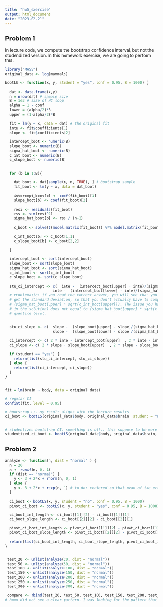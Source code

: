 ```yaml
---
title: "hw5_exercise"
output: html_document
date: "2023-02-21"
---
```


## Problem 1 
In lecture code, we compute the bootstrap confidence interval, but not the studendized version. In this homework exercise, we are going to perform this. 


```r
library("MASS")
original_data <- log(mammals)

bootLS <- function(x, y, student = "yes", conf = 0.95, B = 1000) {
  
  dat <- data.frame(x,y)
  n = nrow(dat) # sample size
  B = 1e3 # size of MC loop
  alpha = 1 - conf
  lower = (alpha/2)*B
  upper = (1-alpha/2)*B
  
  fit = lm(y ~ x, data = dat) # the original fit 
  inte <- fit$coefficients[1]
  slope <- fit$coefficients[2]
  
  intercept_boot <- numeric(B)
  slope_boot <- numeric(B)
  sigma_hat_boot <- numeric(B)
  c_int_boot <- numeric(B)
  c_slope_boot <- numeric(B)

  
  for (b in 1:B){
    
    dat_boot <- dat[sample(n, n, TRUE), ] # bootstrap sample
    fit_boot <- lm(y ~ x, data = dat_boot)
    
    intercept_boot[b] <- coef(fit_boot)[1]
    slope_boot[b] <- coef(fit_boot)[2]
    
    resi <- residuals(fit_boot)
    rss <- sum(resi^2)
    sigma_hat_boot[b] <- rss / (n-2)
    
    c_boot <- solve(t(model.matrix(fit_boot)) %*% model.matrix(fit_boot))
    
    c_int_boot[b] <- c_boot[1,1]
    c_slope_boot[b] <- c_boot[2,2]
    
  }

  intercept_boot <- sort(intercept_boot)
  slope_boot <- sort(slope_boot)
  sigma_hat_boot <- sort(sigma_hat_boot)
  c_int_boot <- sort(c_int_boot)
  c_slope_boot <- sort(c_slope_boot)
  
  stu_ci_intercept <- c(  inte -  (intercept_boot[upper] - inte)/(sigma_hat_boot[upper] * sqrt(c_int_boot[upper]))  ,  
                      inte -  (intercept_boot[lower] - inte)/(sigma_hat_boot[lower] * sqrt(c_int_boot[lower])) )
  # Problematic: if you read the correct answer, you will see that you can use summary(fit)$coefficients[,2] to 
  # get the standard deviation, so that you don't actually have to compute 
  # (sigma_hat_boot[upper] * sqrt(c_int_boot[upper])). The issue you have here is that t.upper (follow the notation
  # in the solution) does not equal to (sigma_hat_boot[upper] * sqrt(c_int_boot[upper])), where upper is the same 
  # quantile level. 
  
  
  stu_ci_slope <- c(  slope -  (slope_boot[upper] - slope)/(sigma_hat_boot[upper] * sqrt(c_slope_boot[upper]))  ,  
                      slope -  (slope_boot[lower] - slope)/(sigma_hat_boot[lower] * sqrt(c_slope_boot[lower])) )
  
  ci_intercept <- c( 2 * inte - intercept_boot[upper]  , 2 * inte - intercept_boot[lower] )
  ci_slope <- c( 2 * slope - slope_boot[upper]  , 2 * slope - slope_boot[lower]  )
  
  if (student == "yes") {
    return(list(stu_ci_intercept, stu_ci_slope))
  } else {
    return(list(ci_intercept, ci_slope))
  }
}


fit = lm(brain ~ body, data = original_data)

# regular CI
confint(fit, level = 0.95)

# bootstrap CI. My result aligns with the lecture results 
ci_boot <- bootLS(original_data$body, original_data$brain, student = "no", conf = 0.95, B = 1000)


# studentized bootstrap CI. something is off.. this suppose to be more accurate than tne bootstrap CI. 
studentized_ci_boot <- bootLS(original_data$body, original_data$brain, student = "yes", conf = 0.95, B = 1000)

```


## Problem 2 

```r

analyze <- function(n, dist = "normal" ) {
  n = 20
  x <- runif(n, 0, 1)
  if (dist == "normal") {
    y <- 3 + 2*x + rnorm(n, 0, 1)
  } else {
    y <- 3 + 2*x + rexp(n, 1) # to do: centered so that mean of the error is 0 
  }
  
  ci_boot <- bootLS(x, y, student = "no", conf = 0.95, B = 1000)
  pivot_ci_boot <- bootLS(x, y, student = "yes", conf = 0.95, B = 1000)

  ci_boot_int_length <- ci_boot[[1]][2] - ci_boot[[1]][1]
  ci_boot_slope_length <- ci_boot[[2]][2] - ci_boot[[2]][1]

  pivot_ci_boot_int_length <- pivot_ci_boot[[1]][2] - pivot_ci_boot[[1]][1]
  pivot_ci_boot_slope_length <- pivot_ci_boot[[2]][2] - pivot_ci_boot[[2]][1]
  
  return(list(ci_boot_int_length, ci_boot_slope_length, pivot_ci_boot_int_length, pivot_ci_boot_slope_length))
}


 test_20 <- unlist(analyze(20, dist = "normal"))
 test_50 <- unlist(analyze(50, dist = "normal"))
 test_100 <- unlist(analyze(100, dist = "normal"))
 test_150 <- unlist(analyze(150, dist = "normal"))
 test_200 <- unlist(analyze(200, dist = "normal"))
 test_250 <- unlist(analyze(250, dist = "normal"))
 test_300 <- unlist(analyze(300, dist = "normal"))

 compare <- rbind(test_20, test_50, test_100, test_150, test_200, test_250, test_300)
# hmmm did not see a clear pattern. I was looking for the pattern that as n increase, the length of the interval decreases. 


```









